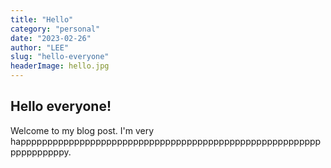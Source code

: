 ```yaml
---
title: "Hello"
category: "personal"
date: "2023-02-26"
author: "LEE"
slug: "hello-everyone"
headerImage: hello.jpg
---
```


## Hello everyone!

Welcome to my blog post. I'm very happppppppppppppppppppppppppppppppppppppppppppppppppppppppppppppppppy.
